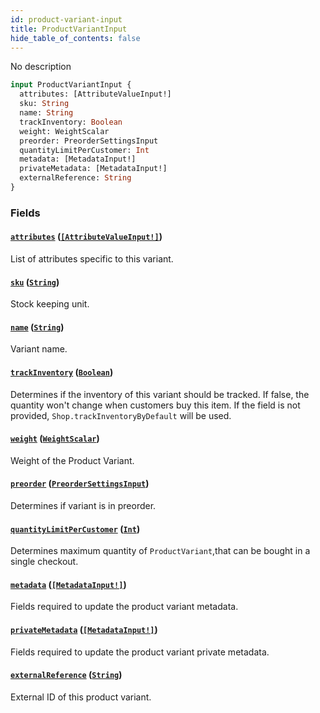 ```yaml
---
id: product-variant-input
title: ProductVariantInput
hide_table_of_contents: false
---
```


No description

```graphql
input ProductVariantInput {
  attributes: [AttributeValueInput!]
  sku: String
  name: String
  trackInventory: Boolean
  weight: WeightScalar
  preorder: PreorderSettingsInput
  quantityLimitPerCustomer: Int
  metadata: [MetadataInput!]
  privateMetadata: [MetadataInput!]
  externalReference: String
}
```

### Fields

#### [`attributes`](#) ([`[AttributeValueInput!]`](../../../developer/api-reference/inputs/attribute-value-input))

List of attributes specific to this variant.

#### [`sku`](#) ([`String`](../../../developer/api-reference/scalars/string))

Stock keeping unit.

#### [`name`](#) ([`String`](../../../developer/api-reference/scalars/string))

Variant name.

#### [`trackInventory`](#) ([`Boolean`](../../../developer/api-reference/scalars/boolean))

Determines if the inventory of this variant should be tracked. If false, the quantity won't change when customers buy this item. If the field is not provided, `Shop.trackInventoryByDefault` will be used.

#### [`weight`](#) ([`WeightScalar`](../../../developer/api-reference/scalars/weight-scalar))

Weight of the Product Variant.

#### [`preorder`](#) ([`PreorderSettingsInput`](../../../developer/api-reference/inputs/preorder-settings-input))

Determines if variant is in preorder.

#### [`quantityLimitPerCustomer`](#) ([`Int`](../../../developer/api-reference/scalars/int))

Determines maximum quantity of `ProductVariant`,that can be bought in a single checkout.

#### [`metadata`](#) ([`[MetadataInput!]`](../../../developer/api-reference/inputs/metadata-input))

Fields required to update the product variant metadata.

#### [`privateMetadata`](#) ([`[MetadataInput!]`](../../../developer/api-reference/inputs/metadata-input))

Fields required to update the product variant private metadata.

#### [`externalReference`](#) ([`String`](../../../developer/api-reference/scalars/string))

External ID of this product variant.
